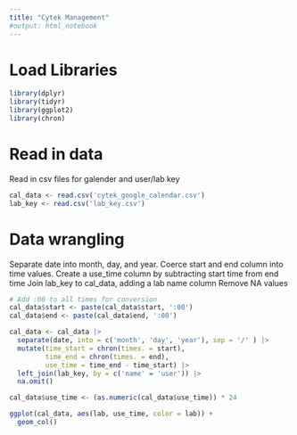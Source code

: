 ---
title: "Cytek Management"
#output: html_notebook
---

# Load Libraries

```{r}
library(dplyr)
library(tidyr)
library(ggplot2)
library(chron)
```

# Read in data

Read in csv files for galender and user/lab key

```{r}
cal_data <- read.csv('cytek_google_calendar.csv')
lab_key <- read.csv('lab_key.csv')
```

# Data wrangling

Separate date into month, day, and year.
Coerce start and end column into time values.
Create a use_time column by subtracting start time from end time
Join lab_key to cal_data, adding a lab name column
Remove NA values

```{r}
# Add :00 to all times for conversion
cal_data$start <- paste(cal_data$start, ':00')
cal_data$end <- paste(cal_data$end, ':00')

cal_data <- cal_data |>
  separate(date, into = c('month', 'day', 'year'), sep = '/' ) |>
  mutate(time_start = chron(times. = start),
         time_end = chron(times. = end),
         use_time = time_end - time_start) |>
  left_join(lab_key, by = c('name' = 'user')) |>
  na.omit()
```

```{r}
cal_data$use_time <- (as.numeric(cal_data$use_time)) * 24
```

```{r}
ggplot(cal_data, aes(lab, use_time, color = lab)) +
  geom_col()
```

```{r}

```







